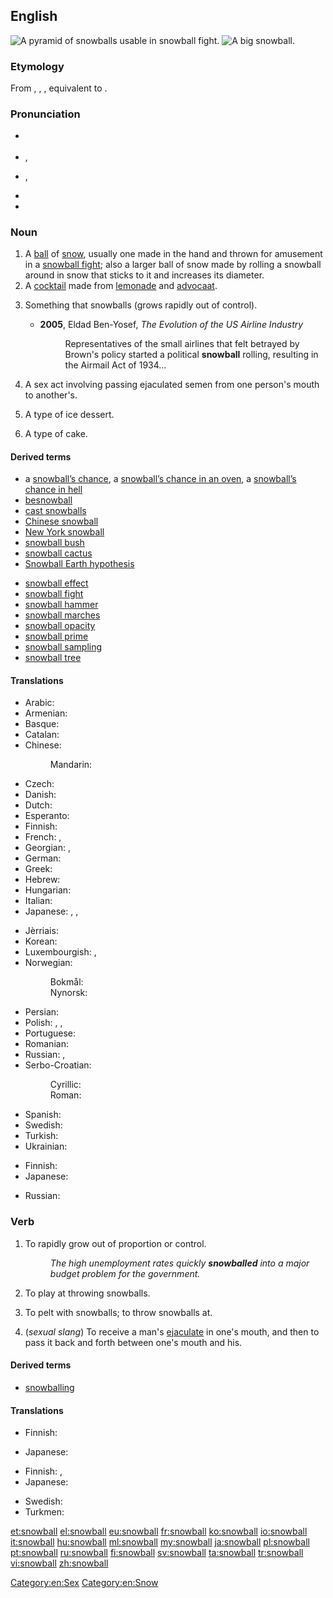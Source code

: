{{also|Snowball}}
==English==
{{wikipedia}}
[[Image:Snowpyramids.jpg|thumb|A pyramid of snowballs usable in snowball fight.]]
[[Image:Giant snowball Oxford.jpg|thumb|A big snowball.]]

===Etymology===
From {{etyl|enm|en}} {{term|snowball|lang=enm}}, {{term|snawball|lang=enm}}, {{m|enm|snayballe}}, equivalent to {{compound|snow|ball|lang=en|nocat=1}}.

===Pronunciation===
* {{a|RP}} {{IPA|/ˈsnəʊbɔːl/|lang=en}}
* {{a|GenAm}} {{enPR|snōʹbôl}}, {{IPA|/ˈsnoʊbɔl/|lang=en}}
* {{a|cot-caught|Canada}} {{enPR|snōʹbôl}}, {{IPA|/ˈsnoʊbɑl/|lang=en}}
* {{audio|En-us-snowball.ogg|Audio (US)|lang=en}}
* {{hyphenation|snow|ball|lang=en}}

===Noun===
{{en-noun}}

# A [[ball]] of [[snow]], usually one made in the hand and thrown for amusement in a [[snowball fight]]; also a larger ball of snow made by rolling a snowball around in snow that sticks to it and increases its diameter.
# A [[cocktail]] made from [[lemonade]] and [[advocaat]].
# {{context|figuratively|lang=en}} Something that snowballs (grows rapidly out of control).
#* '''2005''', Eldad Ben-Yosef, ''The Evolution of the US Airline Industry''
#*: Representatives of the small airlines that felt betrayed by Brown's policy started a political '''snowball''' rolling, resulting in the Airmail Act of 1934...
# A sex act involving passing ejaculated semen from one person's mouth to another's.
# {{context|US|lang=en}} A type of ice dessert.
# A type of cake.

====Derived terms====
{{top2}}
* a [[snowball's chance|snowball’s chance]], a [[snowball's chance in an oven|snowball’s chance in an oven]], a [[snowball's chance in hell|snowball’s chance in hell]]
* [[besnowball]]
* [[cast snowballs]]
* [[Chinese snowball]]
* [[New York snowball]]
* [[snowball bush]]
* [[snowball cactus]]
* [[Snowball Earth hypothesis]]
{{mid2}}
* [[snowball effect]]
* [[snowball fight]]
* [[snowball hammer]]
* [[snowball marches]]
* [[snowball opacity]]
* [[snowball prime]]
* [[snowball sampling]]
* [[snowball tree]]
{{bottom}}

====Translations====
{{trans-top|ball of snow}}
* Arabic: {{t|ar|كرة الثلج|f|tr=kúrat al-ṯalj|sc=Arab}}
* Armenian: {{t|hy|ձնագնդիկ|tr=jnagndik}}
* Basque: {{t|eu|elur-bola}}
* Catalan: {{t|ca|bola de neu|f}}
* Chinese:
*: Mandarin: {{t+|cmn|雪球|tr=xuěqiú|sc=Hani}}
* Czech: {{t|cs|sněhová koule|f}}
* Danish: {{t+|da|snebold|c}}
* Dutch: {{t+|nl|sneeuwbal|m}}
* Esperanto: {{t|eo|neĝobulo}}
* Finnish: {{t+|fi|lumipallo}}
* French: {{t+|fr|boule de neige|f}}, {{t|fr|balle de neige|f}} {{qualifier|Quebec}}
* Georgian: {{t|ka|თოვლის გუნდა|sc=Geor}}, {{t|ka|გუნდა|sc=Geor}}
* German: {{t+|de|Schneeball|m}}
* Greek: {{t+|el|χιονόμπαλα|f|tr=chionómpala}}
* Hebrew: {{t+|he|כדור שלג|m|tr=kadúr shéleg|sc=Hebr}}
* Hungarian: {{t+|hu|hógolyó}}
* Italian: {{t|it|palla di neve|f}}
* Japanese: {{t|ja|雪玉|tr=ゆきだま, yukidama}}, {{t|ja|雪つぶて|tr=ゆきつぶて, yukitsubute}}, {{t+|ja|雪だるま|tr=ゆきだるま, yukidaruma}}
{{trans-mid}}
* Jèrriais: {{t|roa-jer|boule dé né|f}}
* Korean: {{t|ko|눈덩이|tr=nundeongi|sc=Kore}}
* Luxembourgish: {{t|lb|Schnéiball|m}}, {{t+|lb|Schnéiklatz|f}}
* Norwegian:
*: Bokmål: {{t+|nb|snøball|m}}
*: Nynorsk: {{t|nn|snøball|m}}
* Persian: {{t|fa|گلوله برف|tr=goloole-ye barf|sc=fa-Arab}}
* Polish: {{t+|pl|śnieżka|f}}, {{t|pl|kulka śnieżna|f}}, {{t|pl|kulka śniegowa|f}}
* Portuguese: {{t|pt|[[bola]] [[de]] [[neve]]|f}}
* Romanian: {{t|ro|bulgăre de zăpadă|m}}
* Russian: {{t+|ru|снежок|m|tr=snežók}}, {{t|ru|снежный ком|m|tr=snéžnyj kom|sc=Cyrl}} {{qualifier|larger}}
* Serbo-Croatian:
*: Cyrillic: {{t|sh|грудва|f|sc=Cyrl}}
*: Roman: {{t|sh|grudva|f}}
* Spanish: {{t|es|bola de nieve|f}}
* Swedish: {{t+|sv|snöboll|c}}
* Turkish: {{t+|tr|kar topu}}
* Ukrainian: {{t|uk|сніжок|m|tr=snižók|sc=Cyrl}}
{{trans-bottom}}

{{trans-top|cocktail}}
* Finnish: {{t+|fi|lumipallo}}
* Japanese: {{t|ja|スノーボール|tr=sunōbōru}}
{{trans-mid}}
* Russian: {{t+|ru|снежок|m|tr=snežók|sc=Cyrl}}
{{trans-bottom}}

===Verb===
{{en-verb}}

# {{context|intransitive|lang=en}} To rapidly grow out of proportion or control.
#: ''The high unemployment rates quickly '''snowballed''' into a major budget problem for the government.''
# {{context|intransitive|lang=en}} To play at throwing snowballs.
# {{context|transitive|lang=en}} To pelt with snowballs; to throw snowballs at.
# {{context|intransitive|lang=en}} (''sexual slang'') To receive a man's [[ejaculate]] in one's mouth, and then to pass it back and forth between one's mouth and his.

====Derived terms====
* [[snowballing]]<!--noun-->

====Translations====
{{trans-top|rapidly grow out of proportion or control}}
* Finnish: {{t+|fi|paisua}}
{{trans-mid}}
* Japanese: {{t|ja|雪だるま式|alt=雪だるま式に増える|tr=yukidarumashiki ni fueru}}
{{trans-bottom}}

{{trans-top|play at throwing snowballs}}
* Finnish: {{t+|fi|olla}} {{t|fi|lumisotasilla}}, {{t+|fi|leikkiä}} {{t+|fi|lumisota|alt=lumisotaa}}
* Japanese: {{t|ja|雪合戦|alt=雪合戦をする|tr=yukigassen o suru}}
{{trans-mid}}
* Swedish: {{t|sv|ha snöbollskrig}}
* Turkmen: {{t|tk|gar zyňyşmak}}
{{trans-bottom}}

{{trans-top|sexual slang: pass ejaculate from mouth to mouth}}
{{trans-mid}}
{{trans-bottom}}

[[Category:en:Sex]]
[[Category:en:Snow]]

[[et:snowball]]
[[el:snowball]]
[[eu:snowball]]
[[fr:snowball]]
[[ko:snowball]]
[[io:snowball]]
[[it:snowball]]
[[hu:snowball]]
[[ml:snowball]]
[[my:snowball]]
[[ja:snowball]]
[[pl:snowball]]
[[pt:snowball]]
[[ru:snowball]]
[[fi:snowball]]
[[sv:snowball]]
[[ta:snowball]]
[[tr:snowball]]
[[vi:snowball]]
[[zh:snowball]]